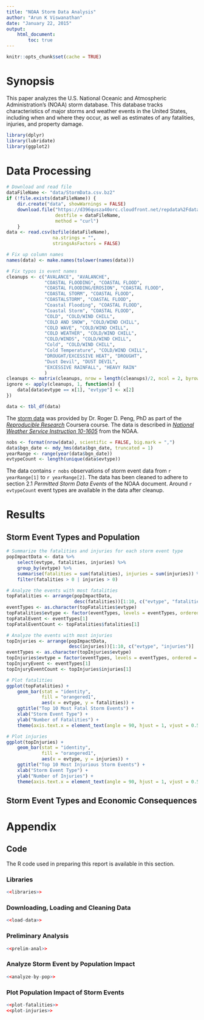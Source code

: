 ```yaml
---
title: "NOAA Storm Data Analysis"
author: "Arun K Viswanathan"
date: "January 22, 2015"
output: 
    html_document: 
        toc: true
---
```


```r
knitr::opts_chunk$set(cache = TRUE)
```

# Synopsis

This paper analyzes the U.S. National Oceanic and Atmospheric Administration's 
(NOAA) storm database. This database tracks characteristics of major storms and 
weather events in the United States, including when and where they occur, as 
well as estimates of any fatalities, injuries, and property damage.

```r
library(dplyr)
library(lubridate)
library(ggplot2)
```

# Data Processing

```r
# Download and read file
dataFileName <- "data/StormData.csv.bz2"
if (!file.exists(dataFileName)) {
    dir.create("data", showWarnings = FALSE)
    download.file("https://d396qusza40orc.cloudfront.net/repdata%2Fdata%2FStormData.csv.bz2",
                  destfile = dataFileName,
                  method = "curl")
    }
data <- read.csv(bzfile(dataFileName), 
                 na.strings = "", 
                 stringsAsFactors = FALSE)

# Fix up column names
names(data) <- make.names(tolower(names(data)))

# Fix typos is event names
cleanups <- c("AVALANCE", "AVALANCHE",
              "COASTAL FLOODING", "COASTAL FLOOD",
              "COASTAL FLOODING/EROSION", "COASTAL FLOOD",
              "COASTAL STORM", "COASTAL FLOOD",
              "COASTALSTORM", "COASTAL FLOOD",
              "Coastal Flooding", "COASTAL FLOOD",
              "Coastal Storm", "COASTAL FLOOD",
              "COLD", "COLD/WIND CHILL",
              "COLD AND SNOW", "COLD/WIND CHILL",
              "COLD WAVE", "COLD/WIND CHILL",
              "COLD WEATHER", "COLD/WIND CHILL",
              "COLD/WINDS", "COLD/WIND CHILL",
              "Cold", "COLD/WIND CHILL",
              "Cold Temperature", "COLD/WIND CHILL",
              "DROUGHT/EXCESSIVE HEAT", "DROUGHT",
              "Dust Devil", "DUST DEVIL",
              "EXCESSIVE RAINFALL", "HEAVY RAIN"
              )
cleanups <- matrix(cleanups, nrow = length(cleanups)/2, ncol = 2, byrow = TRUE)
ignore <- apply(cleanups, 1, function(x) {
    data[data$evtype == x[1], "evtype"] <- x[2]    
})

data <- tbl_df(data)
```

The 
[storm data](https://d396qusza40orc.cloudfront.net/repdata%2Fdata%2FStormData.csv.bz2) 
was provided by Dr. Roger D. Peng, PhD as part of the
_[Reproducible Research](https://class.coursera.org/repdata-010)_ 
Coursera course. The data is described in 
_[National Weather Service Instruction 10-1605](https://d396qusza40orc.cloudfront.net/repdata%2Fpeer2_doc%2Fpd01016005curr.pdf)_ 
from the NOAA. 

```r
nobs <- format(nrow(data), scientific = FALSE, big.mark = ",")
data$bgn_date <- mdy_hms(data$bgn_date, truncated = 1)
yearRange <- range(year(data$bgn_date))
evtypeCount <- length(unique(data$evtype))
```

The data contains `r nobs` observations of storm event data from 
`r yearRange[1]` to `r yearRange[2]`. The data has been cleaned to adhere to
section 2.1 _Permitted Storm Data Events_ of the NOAA document. Around 
`r evtypeCount` event types are available in the data after cleanup.

# Results

## Storm Event Types and Population 

```r
# Summarize the fatalities and injuries for each storm event type
popImpactData <- data %>%
    select(evtype, fatalities, injuries) %>%
    group_by(evtype) %>%
    summarise(fatalities = sum(fatalities), injuries = sum(injuries)) %>%
    filter(fatalities > 0 | injuries > 0)

# Analyze the events with most fatalities
topFatalities <- arrange(popImpactData, 
                         desc(fatalities))[1:10, c("evtype", "fatalities")]
eventTypes <- as.character(topFatalities$evtype)
topFatalities$evtype <- factor(eventTypes, levels = eventTypes, ordered = TRUE)
topFatalEvent <- eventTypes[1]
topFatalEventCount <- topFatalities$fatalities[1]

# Analyze the events with most injuries
topInjuries <- arrange(popImpactData, 
                       desc(injuries))[1:10, c("evtype", "injuries")]
eventTypes <- as.character(topInjuries$evtype)
topInjuries$evtype = factor(eventTypes, levels = eventTypes, ordered = TRUE)
topInjuryEvent <- eventTypes[1]
topInjuryEventCount <- topInjuries$injuries[1]
```

```r
# Plot fatalities
ggplot(topFatalities) +
    geom_bar(stat = "identity", 
             fill = "orangered1",
             aes(x = evtype, y = fatalities)) +
    ggtitle("Top 10 Most Fatal Storm Events") +
    xlab("Storm Event Type") +
    ylab("Number of Fatalities") +
    theme(axis.text.x = element_text(angle = 90, hjust = 1, vjust = 0.5, size = 10))
```

```r
# Plot injuries
ggplot(topInjuries) +
    geom_bar(stat = "identity", 
             fill = "orangered1",
             aes(x = evtype, y = injuries)) +
    ggtitle("Top 10 Most Injurious Storm Events") +
    xlab("Storm Event Type") +
    ylab("Number of Injuries") +
    theme(axis.text.x = element_text(angle = 90, hjust = 1, vjust = 0.5, size = 10))
```

## Storm Event Types and Economic Consequences

# Appendix

## Code 

The R code used in preparing this report is available in this section.

### Libraries

```r
<<libraries>>
```
    
### Downloading, Loading and Cleaning Data
    
```r
<<load-data>>
```

### Preliminary Analysis

```r
<<prelim-anal>>
```

### Analyze Storm Event by Population Impact
```r
<<analyze-by-pop>>
```

### Plot Population Impact of Storm Events
```r
<<plot-fatalities>>
<<plot-injuries>>
```
